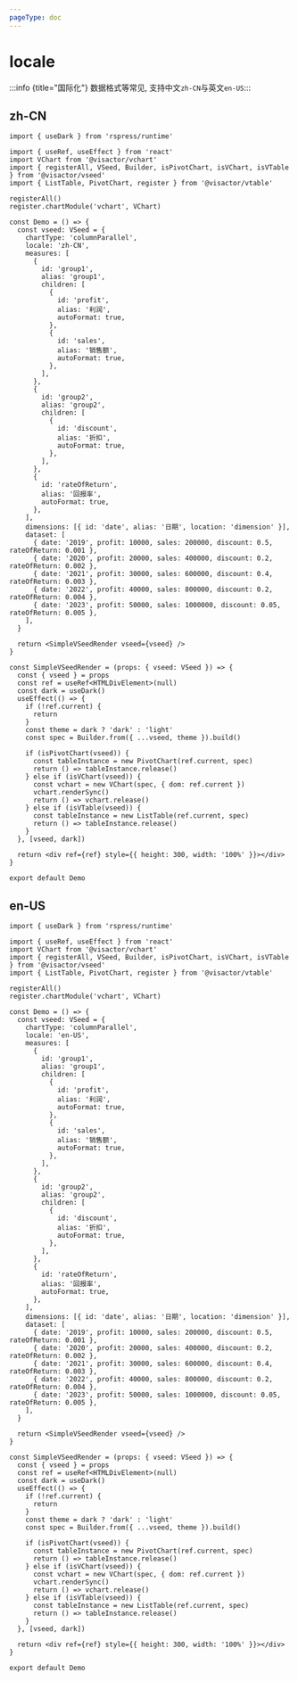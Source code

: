 ```yaml
---
pageType: doc
---
```



# locale

:::info {title="国际化"} 数据格式等常见, 支持中文`zh-CN`与英文`en-US`:::

## zh-CN

```tsx direction=vertical
import { useDark } from 'rspress/runtime'

import { useRef, useEffect } from 'react'
import VChart from '@visactor/vchart'
import { registerAll, VSeed, Builder, isPivotChart, isVChart, isVTable } from '@visactor/vseed'
import { ListTable, PivotChart, register } from '@visactor/vtable'

registerAll()
register.chartModule('vchart', VChart)

const Demo = () => {
  const vseed: VSeed = {
    chartType: 'columnParallel',
    locale: 'zh-CN',
    measures: [
      {
        id: 'group1',
        alias: 'group1',
        children: [
          {
            id: 'profit',
            alias: '利润',
            autoFormat: true,
          },
          {
            id: 'sales',
            alias: '销售额',
            autoFormat: true,
          },
        ],
      },
      {
        id: 'group2',
        alias: 'group2',
        children: [
          {
            id: 'discount',
            alias: '折扣',
            autoFormat: true,
          },
        ],
      },
      {
        id: 'rateOfReturn',
        alias: '回报率',
        autoFormat: true,
      },
    ],
    dimensions: [{ id: 'date', alias: '日期', location: 'dimension' }],
    dataset: [
      { date: '2019', profit: 10000, sales: 200000, discount: 0.5, rateOfReturn: 0.001 },
      { date: '2020', profit: 20000, sales: 400000, discount: 0.2, rateOfReturn: 0.002 },
      { date: '2021', profit: 30000, sales: 600000, discount: 0.4, rateOfReturn: 0.003 },
      { date: '2022', profit: 40000, sales: 800000, discount: 0.2, rateOfReturn: 0.004 },
      { date: '2023', profit: 50000, sales: 1000000, discount: 0.05, rateOfReturn: 0.005 },
    ],
  }

  return <SimpleVSeedRender vseed={vseed} />
}

const SimpleVSeedRender = (props: { vseed: VSeed }) => {
  const { vseed } = props
  const ref = useRef<HTMLDivElement>(null)
  const dark = useDark()
  useEffect(() => {
    if (!ref.current) {
      return
    }
    const theme = dark ? 'dark' : 'light'
    const spec = Builder.from({ ...vseed, theme }).build()

    if (isPivotChart(vseed)) {
      const tableInstance = new PivotChart(ref.current, spec)
      return () => tableInstance.release()
    } else if (isVChart(vseed)) {
      const vchart = new VChart(spec, { dom: ref.current })
      vchart.renderSync()
      return () => vchart.release()
    } else if (isVTable(vseed)) {
      const tableInstance = new ListTable(ref.current, spec)
      return () => tableInstance.release()
    }
  }, [vseed, dark])

  return <div ref={ref} style={{ height: 300, width: '100%' }}></div>
}

export default Demo
```

## en-US

```tsx direction=vertical
import { useDark } from 'rspress/runtime'

import { useRef, useEffect } from 'react'
import VChart from '@visactor/vchart'
import { registerAll, VSeed, Builder, isPivotChart, isVChart, isVTable } from '@visactor/vseed'
import { ListTable, PivotChart, register } from '@visactor/vtable'

registerAll()
register.chartModule('vchart', VChart)

const Demo = () => {
  const vseed: VSeed = {
    chartType: 'columnParallel',
    locale: 'en-US',
    measures: [
      {
        id: 'group1',
        alias: 'group1',
        children: [
          {
            id: 'profit',
            alias: '利润',
            autoFormat: true,
          },
          {
            id: 'sales',
            alias: '销售额',
            autoFormat: true,
          },
        ],
      },
      {
        id: 'group2',
        alias: 'group2',
        children: [
          {
            id: 'discount',
            alias: '折扣',
            autoFormat: true,
          },
        ],
      },
      {
        id: 'rateOfReturn',
        alias: '回报率',
        autoFormat: true,
      },
    ],
    dimensions: [{ id: 'date', alias: '日期', location: 'dimension' }],
    dataset: [
      { date: '2019', profit: 10000, sales: 200000, discount: 0.5, rateOfReturn: 0.001 },
      { date: '2020', profit: 20000, sales: 400000, discount: 0.2, rateOfReturn: 0.002 },
      { date: '2021', profit: 30000, sales: 600000, discount: 0.4, rateOfReturn: 0.003 },
      { date: '2022', profit: 40000, sales: 800000, discount: 0.2, rateOfReturn: 0.004 },
      { date: '2023', profit: 50000, sales: 1000000, discount: 0.05, rateOfReturn: 0.005 },
    ],
  }

  return <SimpleVSeedRender vseed={vseed} />
}

const SimpleVSeedRender = (props: { vseed: VSeed }) => {
  const { vseed } = props
  const ref = useRef<HTMLDivElement>(null)
  const dark = useDark()
  useEffect(() => {
    if (!ref.current) {
      return
    }
    const theme = dark ? 'dark' : 'light'
    const spec = Builder.from({ ...vseed, theme }).build()

    if (isPivotChart(vseed)) {
      const tableInstance = new PivotChart(ref.current, spec)
      return () => tableInstance.release()
    } else if (isVChart(vseed)) {
      const vchart = new VChart(spec, { dom: ref.current })
      vchart.renderSync()
      return () => vchart.release()
    } else if (isVTable(vseed)) {
      const tableInstance = new ListTable(ref.current, spec)
      return () => tableInstance.release()
    }
  }, [vseed, dark])

  return <div ref={ref} style={{ height: 300, width: '100%' }}></div>
}

export default Demo
```
